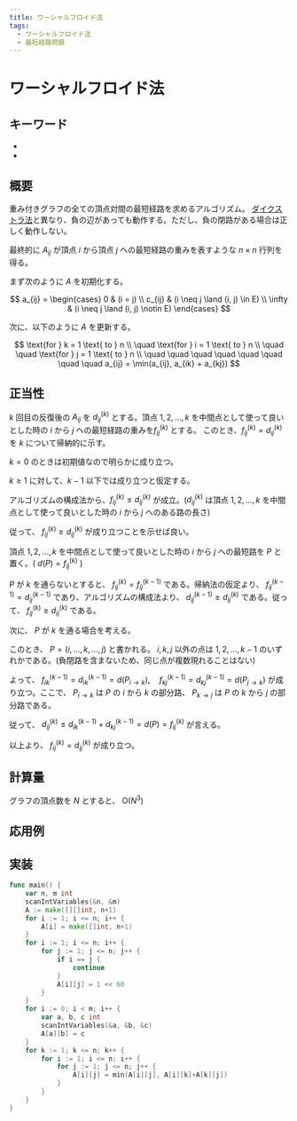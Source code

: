 ```yaml
---
title: ワーシャルフロイド法
tags:
  - ワーシャルフロイド法
  - 最短経路問題
---
```


# ワーシャルフロイド法

## キーワード


- <Tag tag="ワーシャルフロイド法" />
- <Tag tag="最短経路問題" />

## 概要

重み付きグラフの全ての頂点対間の最短経路を求めるアルゴリズム。
[ダイクストラ法](./dijkstra.md)と異なり、負の辺があっても動作する。ただし、負の閉路がある場合は正しく動作しない。

最終的に $A_{ij}$ が頂点 $i$ から頂点 $j$ への最短経路の重みを表すような $n \times n$ 行列を得る。

まず次のように $A$ を初期化する。

$$
a_{ij} = \begin{cases}
0 & (i = j) \\
c_{ij} & (i \neq j \land (i, j) \in E) \\
\infty & (i \neq j \land (i, j) \notin E)
\end{cases}
$$

次に、以下のように $A$ を更新する。

$$
\text{for } k = 1 \text{ to } n \\
\quad \text{for } i = 1 \text{ to } n \\
\quad \quad \text{for } j = 1 \text{ to } n \\
\quad \quad \quad \quad \quad \quad \quad \quad a_{ij} = \min(a_{ij}, a_{ik} + a_{kj})
$$

## 正当性

$k$ 回目の反復後の $A_{ij}$ を $d_{ij}^{(k)}$ とする。頂点 $1,2,\dots,k$ を中間点として使って良いとした時の $i$ から $j$ への最短経路の重みを$f_{ij}^{(k)}$ とする。
このとき、$f_{ij}^{(k)} = d_{ij}^{(k)}$ を $k$ について帰納的に示す。

$k=0$ のときは初期値なので明らかに成り立つ。

$k \geq 1$ に対して、$k-1$ 以下では成り立つと仮定する。

アルゴリズムの構成法から、$f_{ij}^{(k)} \leq d_{ij}^{(k)}$ が成立。($d_{ij}^{(k)}$ は頂点 $1,2,\dots,k$ を中間点として使って良いとした時の $i$ から $j$ へのある路の長さ)

従って、 $f_{ij}^{(k)} \geq d_{ij}^{(k)}$ が成り立つことを示せば良い。

頂点 $1,2,\dots,k$ を中間点として使って良いとした時の $i$ から $j$ への最短路を $P$ と置く。( $d(P) = f_{ij}^{(k)}$ )

$P$ が $k$ を通らないとすると、 $f_{ij}^{(k)} = f_{ij}^{(k-1)}$ である。帰納法の仮定より、 $f_{ij}^{(k-1)} = d_{ij}^{(k-1)}$ であり、アルゴリズムの構成法より、 $d_{ij}^{(k-1)} \geq d_{ij}^{(k)}$ である。従って、 $f_{ij}^{(k)} \geq d_{ij}^{(k)}$ である。

次に、 $P$ が $k$ を通る場合を考える。

このとき、 $P = (i, \dots, k, \dots, j)$ と書かれる。 $i,k,j$ 以外の点は $1,2,\dots,k-1$ のいずれかである。(負閉路を含まないため、同じ点が複数現れることはない)

よって、 $f_{ik}^{(k-1)} = d_{ik}^{(k-1)} = d(P_{i \to k}), \quad f_{kj}^{(k-1)} = d_{kj}^{(k-1)} = d(P_{j \to k})$ が成り立つ。ここで、 $P_{i \to k}$ は $P$ の $i$ から $k$ の部分路、 $P_{k \to j}$ は $P$ の $k$ から $j$ の部分路である。

従って、 $d_{ij}^{(k)} \leq d_{ik}^{(k-1)} + d_{kj}^{(k-1)} = d(P) = f_{ij}^{(k)}$ が言える。

以上より、 $f_{ij}^{(k)} = d_{ij}^{(k)}$ が成り立つ。

## 計算量

グラフの頂点数を $N$ とすると、 $\mathrm{O}(N^3)$

## 応用例

## 実装

```go
func main() {
	var n, m int
	scanIntVariables(&n, &m)
	A := make([][]int, n+1)
	for i := 1; i <= n; i++ {
		A[i] = make([]int, n+1)
	}
	for i := 1; i <= n; i++ {
		for j := 1; j <= n; j++ {
			if i == j {
				continue
			}
			A[i][j] = 1 << 60
		}
	}
	for i := 0; i < m; i++ {
		var a, b, c int
		scanIntVariables(&a, &b, &c)
		A[a][b] = c
	}
	for k := 1; k <= n; k++ {
		for i := 1; i <= n; i++ {
			for j := 1; j <= n; j++ {
				A[i][j] = min(A[i][j], A[i][k]+A[k][j])
			}
		}
	}
}
```
